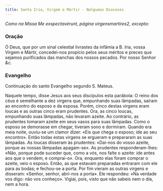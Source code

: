 ```yaml
---
title: Santa Iria, Virgem e Mártir - Nalgumas Dioceses
---
```


<em>Como na Missa Me exspectavérunt, página virgensmartires2, excepto:</em>

### Oração

Ó Deus, que por um sinal celestial livrastes da infâmia a B. Iria, vossa
Virgem e Mártir, concedei-nos propício pelos seus méritos e preces que
sejamos purificados das manchas dos nossos pecados. Por nosso Senhor <em>&c.</em>

### Evangelho

Continuação do santo Evangelho segundo S. Mateus.

Naquele tempo, disse Jesus aos seus discípulos esta parábola: O reino dos
céus é semelhante a dez virgens que, empunhando suas lâmpadas, saíram ao
encontro do esposo e da esposa. Porém, cinco destas virgens eram loucas e
as outras cinco eram prudentes. Ora, as cinco loucas, empunhando suas
lâmpadas, não levaram azeite. Ao contrário, as prudentes tomaram azeite em
seus vasos para suas lâmpadas. Como o esposo se demorasse em chegar,
tiveram sono e dormiram. Quando era meia noite, ouviu-se um clamor dizer:
«Eis que chega o esposo; ide ao seu encontro». Então todas estas virgens
se ergueram e prepararam as suas lâmpadas. As loucas disseram às
prudentes: «Dai-nos do vosso azeite, porque as nossas lâmpadas apagam-se».
As prudentes responderam-lhes: «Não, porque pode suceder que, como a vós,
nos falte o azeite: ide antes aos que o vendem, e comprai-o». Ora,
enquanto elas foram comprar o azeite, veio o esposo. Então, as que estavam
preparadas entraram com ele para as bodas; e fechou-se a porta. Por fim
vieram as outras virgens e disseram: «Senhor, senhor, abri-nos a porta».
Ele respondeu: «Na verdade vos digo: não vos conheço». Vigiai, pois, visto
que não sabeis nem o dia, nem a hora.
